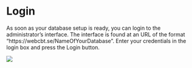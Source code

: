 # Login

As soon as your database setup is ready, you can login to the administrator’s interface. The interface is found at an URL of the format “https://webcbt.se/NameOfYourDatabase”. Enter your credentials in the login box and press the Login button.
<br>

![](images/login.png)
